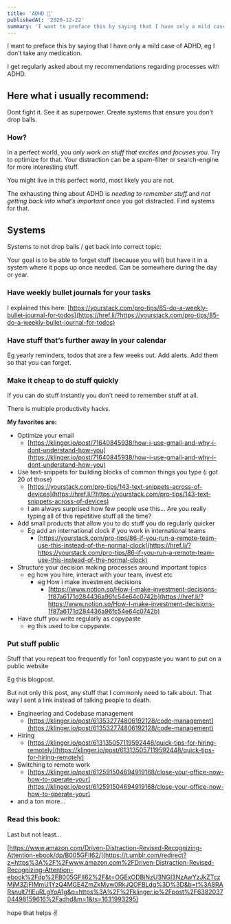```yaml
---
title: 'ADHD 🧠'
publishedAt: '2020-12-22'
summary: 'I want to preface this by saying that I have only a mild case of ADHD, eg I don’t take any medication. I get regularly asked about...'
---
```


I want to preface this by saying that I have only a mild case of ADHD, eg I don’t take any medication.

I get regularly asked about my recommendations regarding processes with ADHD.

## Here what i usually recommend:

Dont fight it. See it as superpower. Create systems that ensure you don’t drop balls.

### How?

In a perfect world, you _only work on stuff that excites and focuses you_. Try to optimize for that. Your distraction can be a spam-filter or search-engine for more interesting stuff.

You might live in this perfect world, most likely you are not.

The exhausting thing about ADHD is _needing to remember stuff_ and _not getting back into what’s important_ once you got distracted. Find systems for that.

## Systems

Systems to not drop balls / get back into correct topic:

Your goal is to be able to forget stuff (because you will) but have it in a system where it pops up once needed. Can be somewhere during the day or year.

### **Have weekly bullet journals for your tasks**

I explained this here: [https://yourstack.com/pro-tips/85-do-a-weekly-bullet-journal-for-todos](https://href.li/?https://yourstack.com/pro-tips/85-do-a-weekly-bullet-journal-for-todos)

### **Have stuff that’s further away in your calendar**

Eg yearly reminders, todos that are a few weeks out. Add alerts. Add them so that you can forget.

### **Make it cheap to do stuff quickly**

If you can do stuff instantly you don’t need to remember stuff at all.

There is multiple productivity hacks.

**My favorites are:**

- Optimize your email
  - [https://klinger.io/post/71640845938/how-i-use-gmail-and-why-i-dont-understand-how-you](https://klinger.io/post/71640845938/how-i-use-gmail-and-why-i-dont-understand-how-you)
- Use text-snippets for building blocks of common things you type (i got 20 of those)
  - [https://yourstack.com/pro-tips/143-text-snippets-across-of-devices](https://href.li/?https://yourstack.com/pro-tips/143-text-snippets-across-of-devices)
  - I am always surprised how few people use this… Are you really typing all of this repetitive stuff all the time?
- Add small products that allow you to do stuff you do regularly quicker
  - Eg add an international clock if you work in international teams
    - [https://yourstack.com/pro-tips/86-if-you-run-a-remote-team-use-this-instead-of-the-normal-clock](https://href.li/?https://yourstack.com/pro-tips/86-if-you-run-a-remote-team-use-this-instead-of-the-normal-clock)
- Structure your decision making processes around important topics
  - eg how you hire, interact with your team, invest etc
    - eg How i make investment decisions
      - [https://www.notion.so/How-I-make-investment-decisions-1f87a6171d284436a96fc54e64c0742b](https://href.li/?https://www.notion.so/How-I-make-investment-decisions-1f87a6171d284436a96fc54e64c0742b)
- Have stuff you write regularly as copypaste
  - eg this used to be copypaste.

### **Put stuff public**

Stuff that you repeat too frequently for 1on1 copypaste you want to put on a public website

Eg this blogpost.

But not only this post, any stuff that I commonly need to talk about. That way I sent a link instead of talking people to death.

- Engineering and Codebase management
  - [https://klinger.io/post/613532774806192128/code-management](https://klinger.io/post/613532774806192128/code-management)
- Hiring
  - [https://klinger.io/post/613135057119592448/quick-tips-for-hiring-remotely](https://klinger.io/post/613135057119592448/quick-tips-for-hiring-remotely)
- Switching to remote work
  - [https://klinger.io/post/612591504694919168/close-your-office-now-how-to-operate-your](https://klinger.io/post/612591504694919168/close-your-office-now-how-to-operate-your)
- and a ton more…

### **Read this book:**

Last but not least…

[https://www.amazon.com/Driven-Distraction-Revised-Recognizing-Attention-ebook/dp/B005GFII62/](https://t.umblr.com/redirect?z=https%3A%2F%2Fwww.amazon.com%2FDriven-Distraction-Revised-Recognizing-Attention-ebook%2Fdp%2FB005GFII62%2F&t=OGExODBiNzU3NGI3NzAwYzJkZTczMjM3ZjFlMmU1YzQ4MGE4ZmZkMyw0RkJQOFBLdg%3D%3D&b=t%3A8RARsnult7flEuRLgYoA1g&p=https%3A%2F%2Fklinger.io%2Fpost%2F638203704498159616%2Fadhd&m=1&ts=1631993295)

hope that helps ✌️
